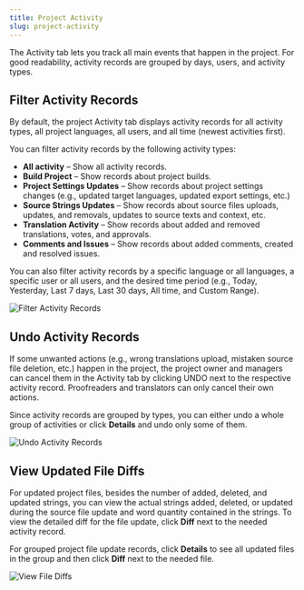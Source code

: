 ```yaml
---
title: Project Activity
slug: project-activity
---
```



The Activity tab lets you track all main events that happen in the project. For good readability, activity records are grouped by days, users, and activity types.

## Filter Activity Records

By default, the project Activity tab displays activity records for all activity types, all project languages, all users, and all time (newest activities first).

You can filter activity records by the following activity types:

* **All activity** – Show all activity records.
* **Build Project** – Show records about project builds.
* **Project Settings Updates** – Show records about project settings changes (e.g., updated target languages, updated export settings, etc.)
* **Source Strings Updates** – Show records about source files uploads, updates, and removals, updates to source texts and context, etc.
* **Translation Activity** – Show records about added and removed translations, votes, and approvals.
* **Comments and Issues** – Show records about added comments, created and resolved issues.

You can also filter activity records by a specific language or all languages, a specific user or all users, and the desired time period (e.g., Today, Yesterday, Last 7 days, Last 30 days, All time, and Custom Range).

<Image src={projectActivityFilterRecords} alt="Filter Activity Records" />

## Undo Activity Records

If some unwanted actions (e.g., wrong translations upload, mistaken source file deletion, etc.) happen in the project, the project owner and managers can cancel them in the Activity tab by clicking UNDO next to the respective activity record. Proofreaders and translators can only cancel their own actions.

Since activity records are grouped by types, you can either undo a whole group of activities or click **Details** and undo only some of them.

<Image src={projectActivityUndoRecords} alt="Undo Activity Records" />

## View Updated File Diffs

For updated project files, besides the number of added, deleted, and updated strings, you can view the actual strings added, deleted, or updated during the source file update and word quantity contained in the strings. To view the detailed diff for the file update, click **Diff** next to the needed activity record.

For grouped project file update records, click **Details** to see all updated files in the group and then click **Diff** next to the needed file.

<Image src={projectActivityViewDiff} alt="View File Diffs" />
